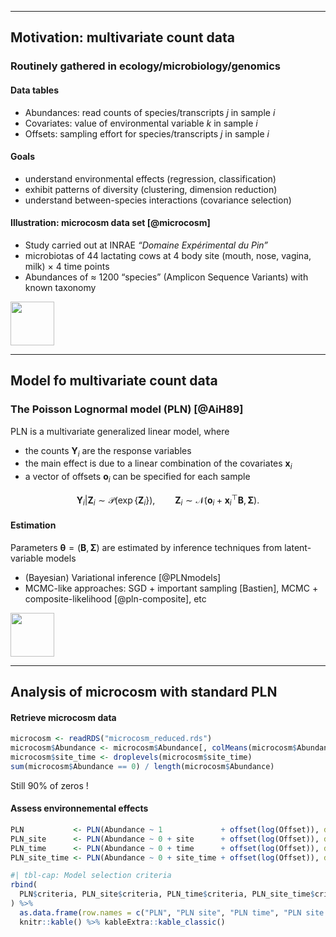 
---

## Motivation: multivariate count data

### Routinely gathered in ecology/microbiology/genomics

#### Data tables

  - [Abundances]{.alert}: read counts of species/transcripts $j$ in sample $i$
  - [Covariates]{.alert}: value of environmental variable $k$ in sample $i$
  - [Offsets]{.alert}: sampling effort for species/transcripts $j$ in sample $i$

#### Goals

  - understand [environmental effects]{.alert} (regression, classification)
  - exhibit [patterns of diversity]{.alert} (clustering, dimension reduction)
  - understand [between-species interactions]{.alert} (covariance selection)

#### Illustration: microcosm data set [@microcosm]

- Study carried out at INRAE _"Domaine Expérimental du Pin"_
- [microbiotas]{.alert} of 44 lactating cows at 4 body [site]{.alert} (mouth, nose, vagina, milk) $\times$ 4 [time points]{.alert}
- Abundances of $\approx$ 1200 "species" (Amplicon Sequence Variants) with known taxonomy

::: footer
![](figs/vache4.jpg){height=70px}
:::

---

## Model fo multivariate count data

### The Poisson Lognormal model (PLN) [@AiH89]

PLN is a [multivariate generalized linear model]{.alert}, where 

- the counts $\mathbf{Y}_i$ are the response variables
- the main effect is due to a linear combination of the covariates $\mathbf{x}_i$
- a vector of offsets $\mathbf{o}_i$ can be specified for each sample

$$
\mathbf{Y}_i | \mathbf{Z}_i \sim \mathcal{P}\left(\exp\{\mathbf{Z}_i\}\right), \qquad \mathbf{Z}_i \sim \mathcal{N}({\mathbf{o}_i + \mathbf{x}_i^\top\mathbf{B}},\boldsymbol\Sigma).
$$

<!-- #### Properties: .small[.important[over-dispersion, arbitrary-signed covariances]] -->

<!-- - mean: $\mathbb{E}(Y_{ij}) =  \exp \left( o_{ij} + \mathbf{x}_i^\top {\mathbf{B}}_{\cdot j} + \sigma_{jj}/2\right) >  0$ -->
<!-- - variance: $\mathbb{V}(Y_{ij}) = \mathbb{E}(Y_{ij}) + \mathbb{E}(Y_{ij})^2 \left( e^{\sigma_{jj}} - 1 \right) > \mathbb{E}(Y_{ij})$ -->
<!-- - covariance: $\mathrm{Cov}(Y_{ij}, Y_{ik}) = \mathbb{E}(Y_{ij}) \mathbb{E}(Y_{ik}) \left( e^{\sigma_{jk}} - 1 \right).$ -->

#### Estimation 

Parameters $\mathbf{\theta} = (\mathbf{B}, \boldsymbol\Sigma)$ are estimated by inference techniques from latent-variable models

- (Bayesian) Variational inference [@PLNmodels]
- MCMC-like approaches: SGD + important sampling [Bastien], MCMC + composite-likelihood [@pln-composite], etc

::: footer
![](figs/vache10.jpg){height=70px}
:::

---

## Analysis of microcosm with standard PLN {background-image="figs/vache9.jpg" background-size=cover background-opacity=0.2}

#### Retrieve microcosm data

```r
microcosm <- readRDS("microcosm_reduced.rds")
microcosm$Abundance <- microcosm$Abundance[, colMeans(microcosm$Abundance > 0) > 0.05]
microcosm$site_time <- droplevels(microcosm$site_time)
sum(microcosm$Abundance == 0) / length(microcosm$Abundance)
```

Still 90% of zeros !

#### Assess environnemental effects

```r
PLN           <- PLN(Abundance ~ 1             + offset(log(Offset)), data = microcosm)
PLN_site      <- PLN(Abundance ~ 0 + site      + offset(log(Offset)), data = microcosm)
PLN_time      <- PLN(Abundance ~ 0 + time      + offset(log(Offset)), data = microcosm)
PLN_site_time <- PLN(Abundance ~ 0 + site_time + offset(log(Offset)), data = microcosm)
```

```r
#| tbl-cap: Model selection criteria
rbind(
  PLN$criteria, PLN_site$criteria, PLN_time$criteria, PLN_site_time$criteria
) %>%
  as.data.frame(row.names = c("PLN", "PLN site", "PLN time", "PLN site * time")) %>%
  knitr::kable() %>% kableExtra::kable_classic()
```
